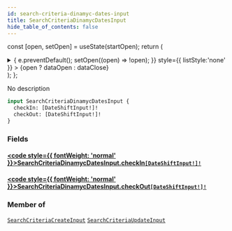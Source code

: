 ```yaml
---
id: search-criteria-dinamyc-dates-input
title: SearchCriteriaDinamycDatesInput
hide_table_of_contents: false
---
```






const [open, setOpen] = useState(startOpen);
return (
<details {...(open ? { open: true } : {})} className="details" style={{ border:'none', boxShadow:'none', background:'var(--ifm-background-color)' }}>
<summary
onClick={(e) => {
e.preventDefault();
setOpen((open) => !open);
}}
style={{ listStyle:'none' }} >
{open ? dataOpen : dataClose}
</summary>
{open && children}
</details>
);
};

No description

```graphql
input SearchCriteriaDinamycDatesInput {
  checkIn: [DateShiftInput!]!
  checkOut: [DateShiftInput!]!
}
```

### Fields

#### [<code style={{ fontWeight: 'normal' }}>SearchCriteriaDinamycDatesInput.<b>checkIn</b></code>](#)<Bullet />[`[DateShiftInput!]!`](/api/inputs/date-shift-input) <Badge class="badge badge--secondary" text="non-null"/> <Badge class="badge badge--secondary" text="input"/>

>

#### [<code style={{ fontWeight: 'normal' }}>SearchCriteriaDinamycDatesInput.<b>checkOut</b></code>](#)<Bullet />[`[DateShiftInput!]!`](/api/inputs/date-shift-input) <Badge class="badge badge--secondary" text="non-null"/> <Badge class="badge badge--secondary" text="input"/>

>

### Member of

[`SearchCriteriaCreateInput`](/api/inputs/search-criteria-create-input) <Badge class="badge badge--secondary" text="input"/><Bullet />[`SearchCriteriaUpdateInput`](/api/inputs/search-criteria-update-input) <Badge class="badge badge--secondary" text="input"/>
